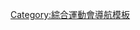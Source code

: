 {{Navbox
|name =南美運動會
|title = [[南美洲體育組織]]舉辦的綜合運動會
|state = {{{state|autocollapse}}}
|listclass = hlist

|group1= [[南美運動會]]
|list1 = 
* [[1978年南十字運動會|1978]]
* [[1982年南十字運動會|1982]]
* [[1986年南美運動會|1986]]
* [[1990年南美運動會|1990]]
* [[1994年南美運動會|1994]]
* [[1998年南美運動會|1998]]
* [[2002年南美運動會|2002]]
* [[2006年南美運動會|2006]]
* [[2010年南美運動會|2010]]
* [[2014年南美運動會|2014]]
* [[2018年南美運動會|''2018'']]
|group2 = [[南美沙灘運動會|沙灘運動會]]
|list2 = 
* [[2009年南美沙灘運動會|2009]]
* [[2011年南美沙灘運動會|2011]]
* [[2014年南美沙灘運動會|2014]]
* <s>2017</s>
* [[2019年南美沙灘運動會|2019]]
|group3 = [[南美青年運動會|青年運動會]]
|list3 = 
* [[2013年南美青年運動會|2013]]
* [[2017年南美青年運動會|2017]]
}}<noinclude>
{{collapsible option}}
[[Category:綜合運動會導航模板]]
</noinclude>
